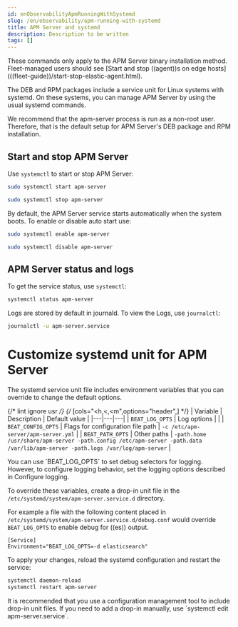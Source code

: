 ```yaml
---
id: enObservabilityApmRunningWithSystemd
slug: /en/observability/apm-running-with-systemd
title: APM Server and systemd
description: Description to be written
tags: []
---
```



<div id="apm-running-with-systemd"></div>

<DocCallOut title="Important" color="warning">
These commands only apply to the APM Server binary installation method.
Fleet-managed users should see [Start and stop ((agent))s on edge hosts](((fleet-guide))/start-stop-elastic-agent.html).
</DocCallOut>

The DEB and RPM packages include a service unit for Linux systems with
systemd. On these systems, you can manage APM Server by using the usual
systemd commands.

We recommend that the apm-server process is run as a non-root user.
Therefore, that is the default setup for APM Server's DEB package and RPM installation.

<div id="start_and_stop_apm_server"></div>

## Start and stop APM Server

Use `systemctl` to start or stop APM Server:

```sh
sudo systemctl start apm-server
```

```sh
sudo systemctl stop apm-server
```

By default, the APM Server service starts automatically when the system
boots. To enable or disable auto start use:

```sh
sudo systemctl enable apm-server
```

```sh
sudo systemctl disable apm-server
```

<div id="apm_server_status_and_logs"></div>

## APM Server status and logs

To get the service status, use `systemctl`:

```sh
systemctl status apm-server
```

Logs are stored by default in journald. To view the Logs, use `journalctl`:

```sh
journalctl -u apm-server.service
```

<div id="customize_systemd_unit_for_apm_server"></div>

# Customize systemd unit for APM Server

The systemd service unit file includes environment variables that you can
override to change the default options.

{/* lint ignore usr */}
{/* [cols="<h,<,<m",options="header",] */}
| Variable | Description | Default value  |
|---|---|---|
| `BEAT_LOG_OPTS` | Log options |  |
| `BEAT_CONFIG_OPTS` | Flags for configuration file path | `-c /etc/apm-server/apm-server.yml` |
| `BEAT_PATH_OPTS` | Other paths | `-path.home /usr/share/apm-server -path.config /etc/apm-server -path.data /var/lib/apm-server -path.logs /var/log/apm-server` |

<DocCallOut title="Note">
You can use `BEAT_LOG_OPTS` to set debug selectors for logging. However,
to configure logging behavior, set the logging options described in
<DocLink id="enObservabilityApmConfigurationLogging">Configure logging</DocLink>.
</DocCallOut>

To override these variables, create a drop-in unit file in the
`/etc/systemd/system/apm-server.service.d` directory.

For example a file with the following content placed in
`/etc/systemd/system/apm-server.service.d/debug.conf`
would override `BEAT_LOG_OPTS` to enable debug for ((es)) output.

```systemd
[Service]
Environment="BEAT_LOG_OPTS=-d elasticsearch"
```

To apply your changes, reload the systemd configuration and restart
the service:

```sh
systemctl daemon-reload
systemctl restart apm-server
```

<DocCallOut title="Note">
It is recommended that you use a configuration management tool to
include drop-in unit files. If you need to add a drop-in manually, use
`systemctl edit apm-server.service`.
</DocCallOut>

<ConfigOwnership />
